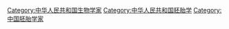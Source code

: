 [[Category:中华人民共和国生物学家|Category:中华人民共和国生物学家]]
[[Category:中华人民共和国胚胎学|Category:中华人民共和国胚胎学]]
[[Category:中国胚胎学家|Category:中国胚胎学家]]